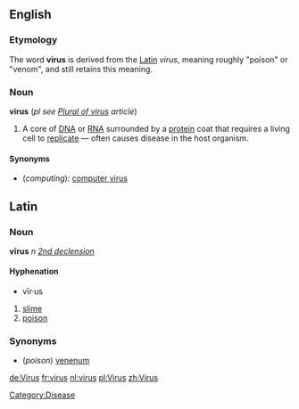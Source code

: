 ==English==
===Etymology===
The word '''virus''' is derived from the [[Latin]] <i>virus</i>, meaning roughly "poison" or "venom", and still retains this meaning.

===Noun===
'''virus''' (''pl see [[Wikipedia:Plural of virus|Plural of virus]] article'')

#A core of [[DNA]] or [[RNA]] surrounded by a [[protein]] coat that requires a living cell to [[replicate]] &mdash; often causes disease in the host organism.

====Synonyms====
*(''computing''): [[computer virus]]

==Latin==
===Noun===
'''vīrus''' ''n'' ''[[Wiktionary Appendix:Latin second declension|2nd declension]]''

====Hyphenation====
*vīr·us

#[[slime]]
#[[poison]]

===Synonyms===
*(''poison'') [[venenum]]

[[de:Virus]]
[[fr:virus]]
[[nl:virus]]
[[pl:Virus]]
[[zh:Virus]]
[[Category:Disease]]